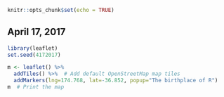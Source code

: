 ```r
knitr::opts_chunk$set(echo = TRUE)
```

## April 17, 2017
```r
library(leaflet)
set.seed(4172017)

m <- leaflet() %>%
  addTiles() %>%  # Add default OpenStreetMap map tiles
  addMarkers(lng=174.768, lat=-36.852, popup="The birthplace of R")
m  # Print the map
```
